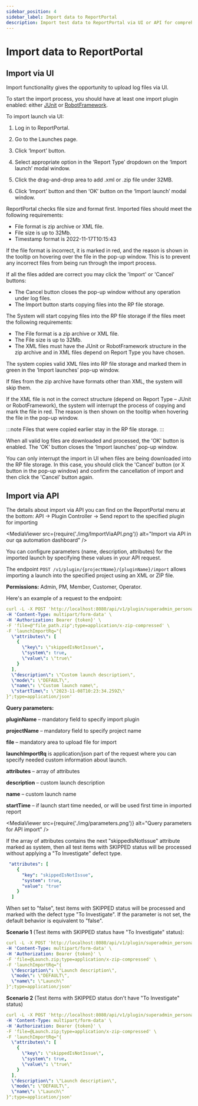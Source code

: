 ```yaml
---
sidebar_position: 4
sidebar_label: Import data to ReportPortal
description: Import test data to ReportPortal via UI or API for comprehensive test automation reporting tools integration and analysis.
---
```


# Import data to ReportPortal

## Import via UI

Import functionality gives the opportunity to upload log files via UI.

To start the import process, you should have at least one import plugin enabled: either [JUnit](/plugins/import/JUnit) or [RobotFramework](/plugins/import/RobotFramework).

To import launch via UI:

1. Log in to ReportPortal.

2. Go to the Launches page.

3. Click ‘Import’ button.

4. Select appropriate option in the ‘Report Type’ dropdown on the ‘Import launch’ modal window.

5. Click the drag-and-drop area to add .xml or .zip file under 32MB.

6. Click ‘Import’ button and then ‘OK’ button on the ‘Import launch’ modal window.

ReportPortal checks file size and format first. Imported files should meet the following requirements:

* File format is zip archive or XML file.
* File size is up to 32Mb.
* Timestamp format is 2022-11-17T10:15:43

If the file format is incorrect, it is marked in red, and the reason is shown in the tooltip on hovering over the file in the pop-up window. This is to prevent any incorrect files from being run through the import process.

If all the files added are correct you may click the 'Import' or 'Cancel' buttons:

* The Cancel button closes the pop-up window without any operation under log files.
* The Import button starts copying files into the RP file storage.

The System will start copying files into the RP file storage if the files meet the following requirements:

* The File format is a zip archive or XML file.
* The File size is up to 32Mb.
* The XML files must have the JUnit or RobotFramework structure in the zip archive and in XML files depend on Report Type you have chosen.

The system copies valid XML files into RP file storage and marked them in green in the ‘Import launches’ pop-up window.

If files from the zip archive have formats other than XML, the system will skip them.

If the XML file is not in the correct structure (depend on Report Type – JUnit or RobotFramework), the system will interrupt the process of copying and mark the file in red. The reason is then shown on the tooltip when hovering the file in the pop-up window.

:::note
Files that were copied earlier stay in the RP file storage.
:::

When all valid log files are downloaded and processed, the 'OK' button is enabled. The 'OK' button closes the ‘Import launches’ pop-up window.

<MediaViewer src="https://youtu.be/AQ4wZgKMNt4" alt="Import via UI on our test automation reporting dashboard" type="video" />

You can only interrupt the import in UI when files are being downloaded into the RP file storage. In this case, you should click the 'Cancel' button (or X button in the pop-up window) and confirm the cancellation of import and then click the 'Cancel' button again.

<MediaViewer src="https://youtu.be/wv_zGn2SfuI" alt="Import via UI. Cancel button" type="video" />

## Import via API

The details about import via API you can find on the ReportPortal menu at the bottom: API -> Plugin Controller -> Send report to the specified plugin for importing

<MediaViewer src={require('./img/ImportViaAPI.png')} alt="Import via API in our qa automation dashboard" />

You can configure parameters (name, description, attributes) for the imported launch by specifying these values in your API request.

The endpoint ```POST /v1/plugin/{projectName}/{pluginName}/import``` allows importing a launch into the specified project using an XML or ZIP file.

**Permissions:** Admin, PM, Member, Customer, Operator.

Here's an example of a request to the endpoint:

```yaml
curl -L -X POST 'http://localhost:8080/api/v1/plugin/superadmin_personal/junit/import' \
-H 'Content-Type: multipart/form-data' \
-H 'Authorization: Bearer {token}' \
-F 'file=@"file_path.zip";type=application/x-zip-compressed' \
-F 'launchImportRq="{
  \"attributes\": [
    {
      \"key\": \"skippedIsNotIssue\",
      \"system\": true,
      \"value\": \"true\"
    }
  ],
  \"description\": \"Custom launch description\",
  \"mode\": \"DEFAULT\",
  \"name\": \"Custom launch name\",
  \"startTime\": \"2023-11-08T10:23:34.259Z\"
}";type=application/json'
```

**Query parameters:**

**pluginName** – mandatory field to specify import plugin

**projectName** – mandatory field to specify project name

**file** – mandatory area to upload file for import

**launchImportRq** is application/json part of the request where you can specify needed custom information about launch.

**attributes** – array of attributes

**description** – custom launch description

**name** – custom launch name

**startTime** – if launch start time needed, or will be used first time in imported report

<MediaViewer src={require('./img/parameters.png')} alt="Query parameters for API import" />

If the array of attributes contains the next "skippedIsNotIssue" attribute marked as system, then all test items with SKIPPED status will be processed without applying a "To Investigate" defect type.

```yaml
 "attributes": [
    {
      "key": "skippedIsNotIssue",
      "system": true,
      "value": "true"
    }
  ]
```

When set to "false", test items with SKIPPED status will be processed and marked with the defect type "To Investigate". If the parameter is not set, the default behavior is equivalent to "false".

**Scenario 1** (Test items with SKIPPED status have "To Investigate" status):

```yaml
curl -L -X POST 'http://localhost:8080/api/v1/plugin/superadmin_personal/junit/import' \
-H 'Content-Type: multipart/form-data' \
-H 'Authorization: Bearer {token}' \
-F 'file=@Launch.zip;type=application/x-zip-compressed' \
-F 'launchImportRq="{
  \"description\": \"Launch description\",
  \"mode\": \"DEFAULT\",
  \"name\": \"Launch\"
}";type=application/json'
```

**Scenario 2** (Test items with SKIPPED status don't have "To Investigate" status)

```yaml
curl -L -X POST 'http://localhost:8080/api/v1/plugin/superadmin_personal/junit/import' \
-H 'Content-Type: multipart/form-data' \
-H 'Authorization: Bearer {token}' \
-F 'file=@Launch.zip;type=application/x-zip-compressed' \
-F 'launchImportRq="{
  \"attributes\": [
    {
      \"key\": \"skippedIsNotIssue\",
      \"system\": true,
      \"value\": \"true\"
    }
  ],
  \"description\": \"Launch description\",
  \"mode\": \"DEFAULT\",
  \"name\": \"Launch\"
}";type=application/json'
```

<MediaViewer src="https://youtu.be/nSnhm31-8iE" alt="Import via API on our test automation results dashboard" type="video" />
